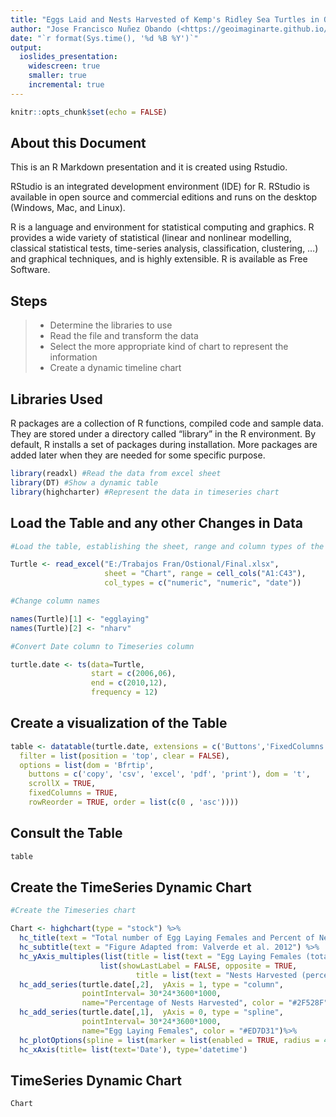 ```yaml
---
title: "Eggs Laid and Nests Harvested of Kemp's Ridley Sea Turtles in Ostional, Costa Rica, Period 2006-2010"
author: "Jose Francisco Nuñez Obando (<https://geoimaginarte.github.io/mysite>)"
date: "`r format(Sys.time(), '%d %B %Y')`"
output: 
  ioslides_presentation:
    widescreen: true
    smaller: true
    incremental: true
---
```


```r
knitr::opts_chunk$set(echo = FALSE)
```

## About this Document

This is an R Markdown presentation and it is created using Rstudio.

RStudio is an integrated development environment (IDE) for R. RStudio is available in open source and commercial editions and runs on the desktop (Windows, Mac, and Linux).

R is a language and environment for statistical computing and graphics. R provides a wide variety of statistical (linear and nonlinear modelling, classical statistical tests, time-series analysis, classification, clustering, …) and graphical techniques, and is highly extensible. R is available as Free Software.

## Steps

> - Determine the libraries to use
> - Read the file and transform the data
> - Select the more appropriate kind of chart to represent the information
> - Create a dynamic timeline chart

## Libraries Used {.smaller}

R packages are a collection of R functions, compiled code and sample data. They are stored under a directory called "library" in the R environment. By default, R installs a set of packages during installation. More packages are added later when they are needed for some specific purpose.

```r

library(readxl) #Read the data from excel sheet
library(DT) #Show a dynamic table
library(highcharter) #Represent the data in timeseries chart

```

## Load the Table and any other Changes in Data 

```r

#Load the table, establishing the sheet, range and column types of the data

Turtle <- read_excel("E:/Trabajos Fran/Ostional/Final.xlsx", 
                     sheet = "Chart", range = cell_cols("A1:C43"), 
                     col_types = c("numeric", "numeric", "date")) 

#Change column names

names(Turtle)[1] <- "egglaying"
names(Turtle)[2] <- "nharv"

#Convert Date column to Timeseries column

turtle.date <- ts(data=Turtle, 
                  start = c(2006,06), 
                  end = c(2010,12), 
                  frequency = 12)

```

## Create a visualization of the Table

```r

table <- datatable(turtle.date, extensions = c('Buttons','FixedColumns', 'RowReorder'),
  filter = list(position = 'top', clear = FALSE),
  options = list(dom = 'Bfrtip',
    buttons = c('copy', 'csv', 'excel', 'pdf', 'print'), dom = 't',
    scrollX = TRUE,
    fixedColumns = TRUE,
    rowReorder = TRUE, order = list(c(0 , 'asc'))))

```

## Consult the Table

```r
table
```


## Create the TimeSeries Dynamic Chart

```r

#Create the Timeseries chart

Chart <- highchart(type = "stock") %>% 
  hc_title(text = "Total number of Egg Laying Females and Percent of Nests Harvested<br>Ostional - Costa Rica, Period 2006-2010</br>") %>% 
  hc_subtitle(text = "Figure Adapted from: Valverde et al. 2012") %>% 
  hc_yAxis_multiples(list(title = list(text = "Egg Laying Females (total number)"), opposite = FALSE),
                    list(showLastLabel = FALSE, opposite = TRUE, 
                            title = list(text = "Nests Harvested (percent)"))) %>% 
  hc_add_series(turtle.date[,2],  yAxis = 1, type = "column", 
                pointInterval= 30*24*3600*1000, 
                name="Percentage of Nests Harvested", color = "#2F528F")%>%
  hc_add_series(turtle.date[,1],  yAxis = 0, type = "spline", 
                pointInterval= 30*24*3600*1000, 
                name="Egg Laying Females", color = "#ED7D31")%>%
  hc_plotOptions(spline = list(marker = list(enabled = TRUE, radius = 4))) %>% 
  hc_xAxis(title= list(text='Date'), type='datetime')
```

## TimeSeries Dynamic Chart

```r
Chart
```

